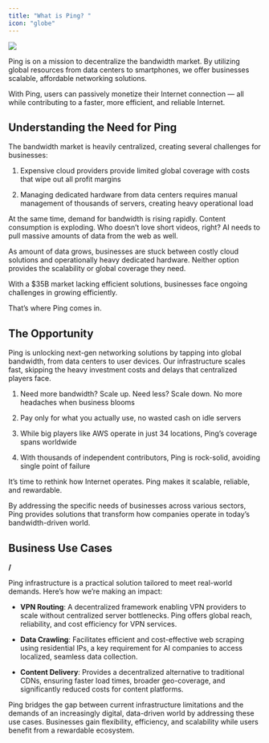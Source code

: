 ```yaml
---
title: "What is Ping? "
icon: "globe"
---
```


![](/doc_what-is-ping.png)

Ping is on a mission to decentralize the bandwidth market. By utilizing global resources from data centers to smartphones, we offer businesses scalable, affordable networking solutions.

With Ping, users can passively monetize their Internet connection — all while contributing to a faster, more efficient, and reliable Internet.

## **Understanding the Need for Ping**

The bandwidth market is heavily centralized, creating several challenges for businesses:

1. Expensive cloud providers provide limited global coverage with costs that wipe out all profit margins

2. Managing dedicated hardware from data centers requires manual management of thousands of servers, creating heavy operational load

At the same time, demand for bandwidth is rising rapidly. Content consumption is exploding. Who doesn’t love short videos, right? AI needs to pull massive amounts of data from the web as well.

As amount of data grows, businesses are stuck between costly cloud solutions and operationally heavy dedicated hardware. Neither option provides the scalability or global coverage they need.

With a $35B market lacking efficient solutions, businesses face ongoing challenges in growing efficiently.

That’s where Ping comes in.

## **The Opportunity**

Ping is unlocking next-gen networking solutions by tapping into global bandwidth, from data centers to user devices. Our infrastructure scales fast, skipping the heavy investment costs and delays that centralized players face.

1. Need more bandwidth? Scale up. Need less? Scale down. No more headaches when business blooms

2. Pay only for what you actually use, no wasted cash on idle servers

3. While big players like AWS operate in just 34 locations, Ping’s coverage spans worldwide

4. With thousands of independent contributors, Ping is rock-solid, avoiding single point of failure

It’s time to rethink how Internet operates. Ping makes it scalable, reliable, and rewardable.

By addressing the specific needs of businesses across various sectors, Ping provides solutions that transform how companies operate in today’s bandwidth-driven world.

## **Business Use Cases**

**/**

Ping infrastructure is a practical solution tailored to meet real-world demands. Here’s how we’re making an impact:

* **VPN Routing**: A decentralized framework enabling VPN providers to scale without centralized server bottlenecks. Ping offers global reach, reliability, and cost efficiency for VPN services.

* **Data Crawling**: Facilitates efficient and cost-effective web scraping using residential IPs, a key requirement for AI companies to access localized, seamless data collection.

* **Content Delivery**: Provides a decentralized alternative to traditional CDNs, ensuring faster load times, broader geo-coverage, and significantly reduced costs for content platforms.

Ping bridges the gap between current infrastructure limitations and the demands of an increasingly digital, data-driven world by addressing these use cases. Businesses gain flexibility, efficiency, and scalability while users benefit from a rewardable ecosystem.